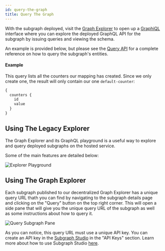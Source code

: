 ```yaml
---
id: query-the-graph
title: Query The Graph
---
```


With the subgraph deployed, visit the [Graph Explorer](https://thegraph.com/explorer/dashboard) to open up a [GraphiQL](https://github.com/graphql/graphiql) interface where you can explore the deployed GraphQL API for the subgraph by issuing queries and viewing the schema.

An example is provided below, but please see the [Query API](/developer/graphql-api) for a complete reference on how to query the subgraph's entities.

#### Example

This query lists all the counters our mapping has created. Since we only create one, the result will only contain our one `default-counter`:

```graphql
{
  counters {
    id
    value
  }
}
```

## Using The Legacy Explorer

The Graph Explorer and its GraphQL playground is a useful way to explore and query deployed subgraphs on the hosted service.

Some of the main features are detailed below:

![Explorer Playground](/img/explorer-playground.png)

## Using The Graph Explorer

Each subgraph published to our decentralized Graph Explorer has a unique query URL thath you can find by navigating to the subgraph details page and clicking on the "Query" button on the top right corner. This will open a side pane that will give you the unique query URL of the subgraph as well as some instructions about how to query it.

![Query Subgraph Pane](/img/query-subgraph-pane.png)

As you can notice, this query URL must use a unique API key. You can create an API key in the [Subgraph Studio](https://thegraph.com/studio) in the "API Keys" section. Learn more about how to use Subgraph Studio [here](https://thegraph.com/docs/studio/subgraph-studio).
